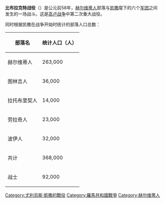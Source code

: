 {{infobox military conflict
|conflict    =比布拉克特战役
|partof      =[[高卢战争|高卢战争]]
|image       =[[Image:Divico_und_Caesar.jpg|300px]]
|caption     =战役过后[[凯撒|凯撒]]和{{link-en|狄维科|Divico}}在[[索恩河|索恩河]]和谈。由{{link-en|卡尔·尧斯林|Karl Jauslin}}在19世纪所作的历史画作。
|date        =前58年
|place       =[[索恩-卢瓦尔省|索恩-卢瓦尔省]]，[[法国|法国]]
|coordinates =
|map_type    =
|map_relief  =
|latitude    =
|longitude   =
|map_size    =
|map_marksize =
|map_caption =
|map_label   =
|territory   =
|result      =罗马人胜利；赫尔维蒂人投降
|status      =
|combatants_header =
|combatant1  =[[罗马共和国|罗马共和国]]
|combatant2  =主要是：[[赫尔维蒂人|赫尔维蒂人]]<br>[[波伊人|波伊人]]<br>{{link-en|图林吉人|Tulingi}}<br>{{link-en|劳拉奇人|List of Celtic tribes}}
|commander1  =[[尤里乌斯·凯撒|尤里乌斯·凯撒]]
|commander2  ={{link-en|狄维科|Divico}}
|strength1   =6个军团加上{{link-en|罗马辅助军团|Auxilia|辅助军团}}<br/>共计50000人左右
|strength2   =根据凯撒的说法：<br>共计368,000人：<br>90000名战士<br>278000名非战斗人员
|casualties1 =死伤大约5000人
|casualties2 =238000人被杀害或俘虏
|notes       =
|campaignbox ={{Campaignbox Gallic Wars}}
}}

'''比布拉克特战役'''（{{lang-en|Battle of Bibracte}}）是公元前58年，[[赫尔维蒂人|赫尔维蒂人]]部落与[[凯撒|凯撒]]麾下的六个[[罗马军团|军团]]之间发生的一场战斗。这是[[高卢战争|高卢战争]]中第二次重大战役。

同时根据凯撒在战争开始时统计的部落人口总数：
{| class="wikitable" border="1"
|-
! 部落名
! 统计人口（人）
|-
| 赫尔维蒂人
| 263,000
|-
| 图林吉人
| 36,000
|-
| 拉托布里契人
| 14,000
|-
| 劳拉奇人
| 23,000
|-
| 波伊人
| 32,000
|-
| 共计
| 368,000
|-
| 战士
| 92,000
|}

{{战争小作品}}

{{尤利烏斯·凱撒}}

[[Category:尤利烏斯·凱撒的戰役|Category:尤利烏斯·凱撒的戰役]]
[[Category:羅馬共和國戰爭|Category:羅馬共和國戰爭]]
[[Category:赫尔维蒂人|Category:赫尔维蒂人]]